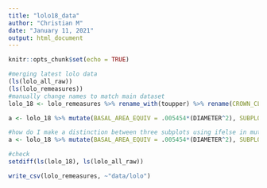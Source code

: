 ```yaml
---
title: "lolo18_data"
author: "Christian M"
date: "January 11, 2021"
output: html_document
---
```


```r
knitr::opts_chunk$set(echo = TRUE)
```

```r
#merging latest lolo data
(ls(lolo_all_raw))
(ls(lolo_remeasures))
#manually change names to match main dataset
lolo_18 <- lolo_remeasures %>% rename_with(toupper) %>% rename(CROWN_CLASS = CROWNCLASS, CROWN_RATIO = CROWNRATIO, DISTURB_AGENT1 = DAGENT.1, DISTURB_AGENT2 = DAGENT.2, DISTURB_AGENT3 = DAGENT.3, DISTURB_CATEGORY1 = DCATEGORY.1, DISTURB_CATEGORY2 = DCATEGORY.2, DISTURB_CATEGORY3 = DCATEGORY.3, SNAG_DECAY_CLASS = DECAYCLASS, DISTURB_AGENT_SEV1 = DSEVERITY.1, DISTURB_AGENT_SEV2 = DSEVERITY.2, DISTURB_AGENT_SEV3 = DSEVERITY.3, PLOT = PLOT_ID, SPECIES_SYMBOL = SPECIES, TAG_ID = TAGID, TREE_CN = TREECOUNT, REMARKS = TREE_REMARK, DIAMETER = DBH)

a <- lolo_18 %>% mutate(BASAL_AREA_EQUIV = .005454*(DIAMETER^2), SUBPLOT = ifelse(TAG_ID > 500, 5))

#how do I make a distinction between three subplots using ifelse in mutate?
a <- lolo_18 %>% mutate(BASAL_AREA_EQUIV = .005454*(DIAMETER^2), SUBPLOT = ifelse(TAG_ID %in% 500:599, 5, "NA", ifelse(TAG_ID %in% 600:699, 6, "NA", ifelse(TAG_ID %in% 700:799, 7, "NA"))))

#check
setdiff(ls(lolo_18), ls(lolo_all_raw))

write_csv(lolo_remeasures, ~"data/lolo")

```